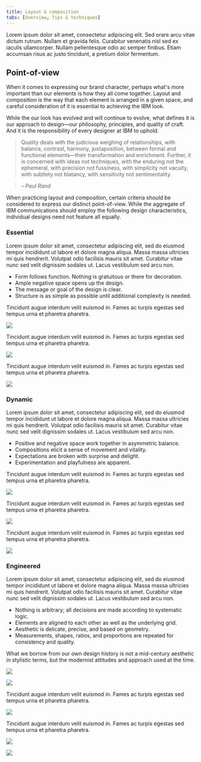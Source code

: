 ```yaml
---
title: Layout & composition
tabs: [Overview, Tips & techniques]
---
```


<PageDescription>

Lorem ipsum dolor sit amet, consectetur adipiscing elit. Sed orare arcu vitae dictum rutrum. Nullam et gravida felis. Curabitur venenatis nisl sed ex iaculis ullamcorper. Nullam pellentesque odio ac semper finibus. Etiam accumsan risus ac justo tincidunt, a pretium dolor fermentum.

</PageDescription>

## Point-of-view

When it comes to expressing our brand character, perhaps what's more important than our elements is how they all come together. Layout and composition is the way that each element is arranged in a given space, and careful consideration of it is essential to achieving the IBM look.

While the our look has evolved and will continue to evolve, what defines it is our approach to design—our philosophy, principles, and quality of craft. And it is the responsibility of every designer at IBM to uphold. 

> Quality deals with the judicious weighing of relationships, with balance, contrast, harmony, juxtaposition, between formal and functional elements—their transformation and enrichment. Further, it is concerned with ideas not techniques, with the enduring not the ephemeral, with precision not fussiness, with simplicity not vacuity, with subtlety not blatancy, with sensitivity not sentimentality.

> <cite>– Paul Rand</cite>

When practicing layout and composition, certain criteria should be considered to express our distinct point-of-view. While the aggregate of IBM communications should employ the following design characteristics, individual designs need not feature all equally.


<Row className="example-section">
<Column colMd={2} colLg={4}>

### Essential

</Column>
<Column colMd={6} colLg={8}>

Lorem ipsum dolor sit amet, consectetur adipiscing elit, sed do eiusmod tempor incididunt ut labore et dolore magna aliqua. Massa massa ultricies mi quis hendrerit. Volutpat odio facilisis mauris sit amet. Curabitur vitae nunc sed velit dignissim sodales ut. Lacus vestibulum sed arcu non.

- Form follows function. Nothing is gratuitous or there for decoration.
- Ample negative space opens up the design.
- The message or goal of the design is clear.
- Structure is as simple as possible until additional complexity is needed.

</Column>
</Row>

<Row>
<Column colMd={2} colLg={2}>
<Aside className="example-aside">
Tincidunt augue interdum velit euismod in. Fames ac turpis egestas sed tempus urna et pharetra pharetra.
</Aside>
</Column>

<Column colMd={6} colLg={8} offsetLg={2}>

![](/images/systems.png)

</Column>
</Row>

<Row>
<Column colMd={2} colLg={2}>
<Aside className="example-aside">
Tincidunt augue interdum velit euismod in. Fames ac turpis egestas sed tempus urna et pharetra pharetra.
</Aside>
</Column>

<Column colMd={6} colLg={8} offsetLg={2}>

![](/images/businesscard1.png)

</Column>
</Row>

<Row>
<Column colMd={2} colLg={2}>
<Aside className="example-aside">
Tincidunt augue interdum velit euismod in. Fames ac turpis egestas sed tempus urna et pharetra pharetra.
</Aside>
</Column>

<Column colMd={6} colLg={8} offsetLg={2}>

![](/images/Config-input.png)

</Column>
</Row>

<Row className="example-section">
<Column colMd={2} colLg={4}>

### Dynamic

</Column>
<Column colMd={6} colLg={8}>

Lorem ipsum dolor sit amet, consectetur adipiscing elit, sed do eiusmod tempor incididunt ut labore et dolore magna aliqua. Massa massa ultricies mi quis hendrerit. Volutpat odio facilisis mauris sit amet. Curabitur vitae nunc sed velit dignissim sodales ut. Lacus vestibulum sed arcu non.

- Positive and negative space work together in asymmetric balance.
- Compositions elicit a sense of movement and vitality.
- Expectations are broken with surprise and delight.
- Experimentation and playfulness are apparent.

</Column>
</Row>

<Row>
<Column colMd={2} colLg={2}>
<Aside className="example-aside">
Tincidunt augue interdum velit euismod in. Fames ac turpis egestas sed tempus urna et pharetra pharetra.
</Aside>
</Column>

<Column colMd={6} colLg={8} offsetLg={2}>

![](/images/AI-Ethics-GIF.gif)

</Column>
</Row>

<Row>
<Column colMd={2} colLg={2}>
<Aside className="example-aside">
Tincidunt augue interdum velit euismod in. Fames ac turpis egestas sed tempus urna et pharetra pharetra.
</Aside>
</Column>

<Column colMd={6} colLg={8} offsetLg={2}>

![](/images/AIhomepage.png)

</Column>
</Row>

<Row>
<Column colMd={2} colLg={2}>
<Aside className="example-aside">
Tincidunt augue interdum velit euismod in. Fames ac turpis egestas sed tempus urna et pharetra pharetra.
</Aside>
</Column>

<Column colMd={6} colLg={8} offsetLg={2}>

![](/images/blue2.png)

</Column>
</Row>

<Row className="example-section">
<Column colMd={2} colLg={4}>

### Engineered

</Column>
<Column colMd={6} colLg={8}>

Lorem ipsum dolor sit amet, consectetur adipiscing elit, sed do eiusmod tempor incididunt ut labore et dolore magna aliqua. Massa massa ultricies mi quis hendrerit. Volutpat odio facilisis mauris sit amet. Curabitur vitae nunc sed velit dignissim sodales ut. Lacus vestibulum sed arcu non.

- Nothing is arbitrary; all decisions are made according to systematic logic.
- Elements are aligned to each other as well as the underlying grid.
- Aesthetic is delicate, precise, and based on geometry.
- Measurements, shapes, ratios, and proportions are repeated for consistency and quality.

</Column>
</Row>

<Row>
<Column colMd={2} colLg={2}>
<Aside className="example-aside">
What we borrow from our own design history is not a mid-century aesthetic in stylistic terms, but the modernist attitudes and approach used at the time.
</Aside>
</Column>

<Column colMd={3} colLg={4} offsetLg={2}>

![](/images/garageposter2.png)

</Column>
<Column colMd={3} colLg={4}>

![](/images/garageposter1.png)

</Column>
</Row>

<Row>

<Column colMd={2} colLg={2}>
<Aside className="example-aside">
Tincidunt augue interdum velit euismod in. Fames ac turpis egestas sed tempus urna et pharetra pharetra.
</Aside>
</Column>

<Column colMd={6} colLg={8} offsetLg={2}>

![](/images/Q1NY4.png)

</Column>
</Row>

<Row>
<Column colMd={2} colLg={2}>
<Aside className="example-aside">
Tincidunt augue interdum velit euismod in. Fames ac turpis egestas sed tempus urna et pharetra pharetra.
</Aside>
</Column>

<Column colMd={3} colLg={4} offsetLg={2}>

![](/images/Philosophy1.png)

</Column>
<Column colMd={3} colLg={4}>

![](/images/Philosophy2.png)

</Column>
</Row>

